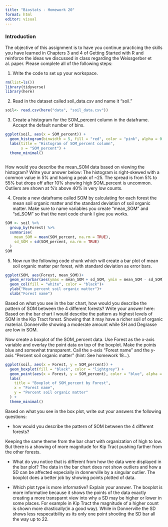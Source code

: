 ```yaml
---
title: "Biostats - Homework 20"
format: html
editor: visual
---
```


### Introduction

The objective of this assignment is to have you continue practicing the skills you have learned in Chapters 3 and 4 of Getting Started with R and reinforce the ideas we discussed in class regarding the Weissgerber et al. paper. Please complete all of the following steps:

1.  Write the code to set up your workspace.

```r
rm(list=ls())
library(tidyverse)
library(here) 
```

2.  Read in the dataset called soil_data.csv and name it "soil."

```r
soil<- read.csv(here("data", "soil_data.csv"))
```

3.  Create a histogram for the SOM_percent column in the dataframe. Accept the default number of bins.

```r
ggplot(soil, aes(x = SOM_percent)) +
  geom_histogram(binwidth = 5, fill = "red", color = "pink", alpha = 0.7) + #pink is not pink :(  
  labs(title = "Histogram of SOM_percent column",
       x = "SOM_percent") +
  theme_minimal()
  
```

How would you describe the mean_SOM data based on viewing the histogram? Write your answer below: 
The histogram is right-skewed with a common value in 5% and having a peak of ~25. The spread is from 5% to 55% but drops off after 10% showing high SOM_percent is uncommon. Outliers are shown at %'s above 40% in very low counts.  


4.  Create a new dataframe called SOM by calculating for each forest the mean soil organic matter and the standard deviation of soil organic matter. Make sure to name variables you create "mean_SOM" and "sd_SOM" so that the next code chunk I give you works.

```r
SOM <- soil %>%
  group_by(Forest) %>%
  summarise(
    mean_SOM = mean(SOM_percent, na.rm = TRUE),
    sd_SOM = sd(SOM_percent, na.rm = TRUE)
  )
SOM
```

5.  Now run the following code chunk which will create a bar plot of mean soil organic matter per forest, with standard deviation as error bars.

```r
ggplot(SOM, aes(Forest, mean_SOM))+
  geom_errorbar(aes(ymax = mean_SOM + sd_SOM, ymin = mean_SOM - sd_SOM), width = 0.2)+
  geom_col(fill = "white", color = "black")+
  ylab("Mean percent soil organic matter")+
  xlab("Forest name")
```

Based on what you see in the bar chart, how would you describe the pattern of SOM between the 4 different forests? Write your answer here: 
Based on the bar chart I would describe the pattern as highest levels of SOM in the Kip Tract forest. Showing that it may have a richer soil of organic material. Donnerville showing a moderate amount while SH and Degrasse are low in SOM.  

Now create a boxplot of the SOM_percent data. Use Forest as the x-axis variable and overlay the point data on top of the boxplot. Make the points blue and somewhat transparent. Call the x-axis "Forest name" and the y-axis "Percent soil organic matter" (hint: See homework 18...).

```r
ggplot(soil, aes(x = Forest, y = SOM_percent)) +
  geom_boxplot(fill = "black", color = "lightgrey") +  
  geom_point(aes(x = Forest, y = SOM_percent), color = "blue", alpha = 0.5, position = position_jitter(width = 0.2)) +
  labs(
    title = "Boxplot of SOM_percent by Forest",
    x = "Forest name",
    y = "Percent soil organic matter"  
  ) +
  theme_minimal()

```

Based on what you see in the box plot, write out your answers the following questions: 

-   how would you describe the pattern of SOM between the 4 different forests? 

Keeping the same theme from the bar chart with organization of high to low. But there is a showing of more magnitude for Kip Tract pushing farther from the other forests. 

-   What do you notice that is different from how the data were displayed in the bar plot?
The data in the bar chart does not show outliers and how a SD can be affected especially in donnerville by a singular outlier. The boxplot does a better job by showing points plotted of data. 

-   Which plot type is more informative? Explain your answer.
The boxplot is more informative because it shows the points of the data exactly creating a more transparnt view into why a SD may be higher or lower in some places. For example in Kip Tract the magnitude of a higher count is shown more drastically(in a good way). While in Donnerville the SD shows less respecatbility as its only one point shooting the SD bar all the way up to 22. 